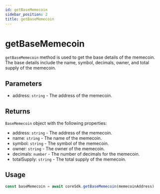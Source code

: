 ---
id: getBaseMemecoin
sidebar_position: 2
title: getBaseMemecoin
---

# getBaseMemecoin

`getBaseMemecoin` method is used to get the base details of the memecoin. The base details include the name, symbol, decimals, owner, and total supply of the memecoin.

## Parameters

- address: `string` - The address of the memecoin.

## Returns

`BaseMemecoin` object with the following properties:

- address: `string` - The address of the memecoin.
- name: `string` - The name of the memecoin.
- symbol: `string` - The symbol of the memecoin.
- owner: `string` - The owner of the memecoin.
- decimals: `number` - The number of decimals for the memecoin.
- totalSupply: `string` - The total supply of the memecoin.

## Usage

```ts
const baseMemecoin = await coreSdk.getBaseMemecoin(memecoinAddress)
```
